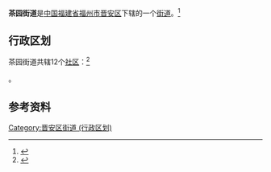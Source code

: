 {{中国乡级行政区
|景观照片文件名 = 20150813福州客运段.jpg
|景观照片描述 = [[南昌铁路局|南昌铁路局]][[福州客运段|福州客运段]]
|汉语拼音 = Cháyuán Jiēdào
|其他语言 = [[閩東語|閩東語]][[平話字|平話字]]
|其他语言名称 = Dà̤-nguòng gă̤-dô̤
|旧称 = 
|地名出处 = 
|位置图文件名 = 
|位置图描述 = 
|自定义图片= 
|建置时间 = 
|政府驻地 = 
|毗邻 = 晋安区[[新店镇_(福州市)|新店镇]]、[[岳峰镇|岳峰镇]]、鼓楼区[[温泉街道_(福州市)|温泉街道]]、[[华大街道_(福州市)|华大街道]]
|总面积 = 
|总人口 = 
|总人口年份 = 
|户籍人口 = 
|户籍人口年份 = 
|常住人口 = 
|常住人口年份 = 
|人口密度 = 
|GDP = 
|GDP年份 = 
|邮政编码 = 
|电话区号 = 591
|官方网站 = 
|网站名称 = 
|35/01/11/001/000}}
'''茶园街道'''是[[中华人民共和国|中国]][[福建省|福建省]][[福州市|福州市]][[晋安区|晋安区]]下辖的一个[[街道办事处|街道]]。<ref>{{PRC admin/ref sgc|{{PRC admin/parent|35/01/11/001/000}}}}</ref>

== 行政区划 ==
茶园街道共辖12个[[社区_(行政区划)|社区]]：<ref>{{PRC admin/ref sgc|35/01/11/001/000}}</ref>

{{PRC admin/children|35/01/11/001/000}}。

== 参考资料 ==
{{reflist}}

{{晋安区行政区划}}
{{福建小作品}}
[[Category:晋安区街道_(行政区划)|Category:晋安区街道 (行政区划)]]